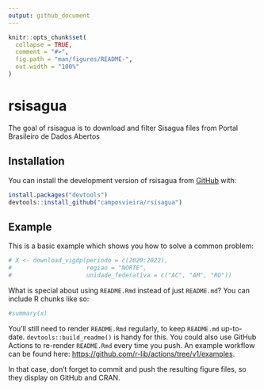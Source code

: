```yaml
---
output: github_document
---
```


<!-- README.md is generated from README.Rmd. Please edit that file -->

```r
knitr::opts_chunk$set(
  collapse = TRUE,
  comment = "#>",
  fig.path = "man/figures/README-",
  out.width = "100%"
)
```

# rsisagua

<!-- badges: start -->
<!-- badges: end -->

The goal of rsisagua is to download and filter Sisagua files from Portal Brasileiro de Dados Abertos


## Installation

You can install the development version of rsisagua from [GitHub](https://github.com/) with:

``` r
install.packages("devtools")
devtools::install_github("camposvieira/rsisagua")
```

## Example

This is a basic example which shows you how to solve a common problem:

```r

# X <- download_vigdp(periodo = c(2020:2022),
#                     regiao = "NORTE",
#                     unidade_federativa = c("AC", "AM", "RO"))
```

What is special about using `README.Rmd` instead of just `README.md`? You can include R chunks like so:

```r
#summary(x)
```

You'll still need to render `README.Rmd` regularly, to keep `README.md` up-to-date. `devtools::build_readme()` is handy for this. You could also use GitHub Actions to re-render `README.Rmd` every time you push. An example workflow can be found here: <https://github.com/r-lib/actions/tree/v1/examples>.



In that case, don't forget to commit and push the resulting figure files, so they display on GitHub and CRAN.
